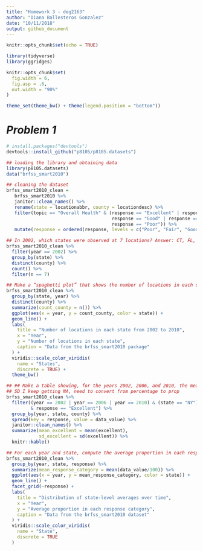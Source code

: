 ```yaml
---
title: "Homework 3 - deg2163"
author: "Diana Ballesteros Gonzalez"
date: "10/11/2018"
output: github_document
---
```


```r
knitr::opts_chunk$set(echo = TRUE)

library(tidyverse)
library(ggridges)

knitr::opts_chunk$set(
  fig.width = 6,
  fig.asp = .6,
  out.width = "90%"
)

theme_set(theme_bw() + theme(legend.position = "bottom"))
```

# ***Problem 1*** 
```r
# install.packages("devtools")
devtools::install_github("p8105/p8105.datasets")

## loading the library and obtaining data
library(p8105.datasets)
data("brfss_smart2010")
```

```r
## cleaning the dataset 
brfss_smart2010_clean = 
   brfss_smart2010 %>% 
   janitor::clean_names() %>% 
   rename(state = locationabbr, county = locationdesc) %>% 
   filter(topic == "Overall Health" & (response == "Excellent" | response == "Very good" |
                                       response == "Good" | response == "Fair" | 
                                       response == "Poor")) %>% 
   mutate(response = ordered(response, levels = c("Poor", "Fair", "Good", "Very good", "Excellent")))
```

```r
## In 2002, which states were observed at 7 locations? Answer: CT, FL, and NC
brfss_smart2010_clean %>% 
  filter(year == 2002) %>% 
  group_by(state) %>% 
  distinct(county) %>% 
  count() %>% 
  filter(n == 7) 
```

```r
## Make a “spaghetti plot” that shows the number of locations in each state from 2002 to 2010.
brfss_smart2010_clean %>% 
  group_by(state, year) %>% 
  distinct(county) %>%
  summarize(count_county = n()) %>% 
  ggplot(aes(x = year, y = count_county, color = state)) + 
  geom_line() + 
  labs(
    title = "Number of locations in each state from 2002 to 2010",
    x = "Year",
    y = "Number of locations in each state",
    caption = "Data from the brfss_smart2010 package"
  ) + 
  viridis::scale_color_viridis(
    name = "States", 
    discrete = TRUE) + 
  theme_bw() 
```

```r
## ## Make a table showing, for the years 2002, 2006, and 2010, the mean and standard deviation of the proportion of “Excellent” responses across locations in NY State. 
## SD I keep getting NA, need to convert from percentage to prop
brfss_smart2010_clean %>% 
  filter((year == 2002 | year == 2006 | year == 2010) & (state == "NY") 
         & response == "Excellent") %>% 
  group_by(year, state, county) %>% 
  spread(key = response, value = data_value) %>%
  janitor::clean_names() %>% 
  summarize(mean_excellent = mean(excellent),
            sd_excellent = sd(excellent)) %>% 
  knitr::kable()
```

```r
## For each year and state, compute the average proportion in each response category (taking the average across locations in a state). Make a five-panel plot that shows, for each response category separately, the distribution of these state-level averages over time.
brfss_smart2010_clean %>% 
  group_by(year, state, response) %>% 
  summarize(mean_response_category = mean(data_value/100)) %>% 
  ggplot(aes(x = year, y = mean_response_category, color = state)) + 
  geom_line() + 
  facet_grid(~response) + 
  labs(
    title = "Distribution of state-level averages over time",
    x = "Year",
    y = "Average proportion in each response category",
    caption = "Data from the brfss_smart2010 dataset"
  ) + 
  viridis::scale_color_viridis(
    name = "State", 
    discrete = TRUE
  )
```

